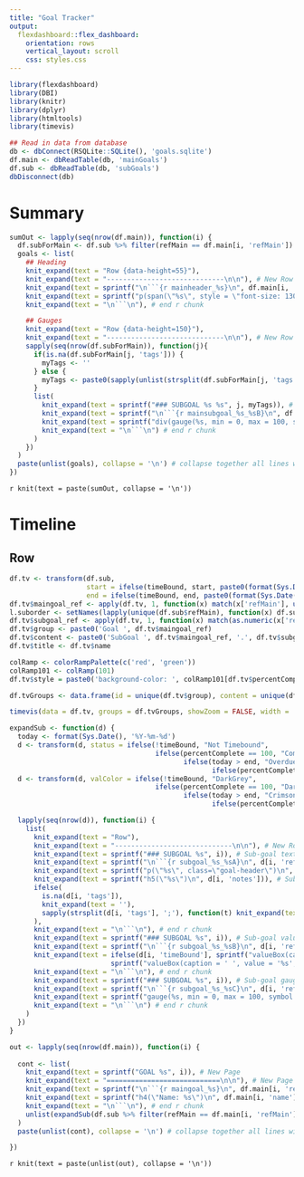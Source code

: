 ```yaml
---
title: "Goal Tracker"
output: 
  flexdashboard::flex_dashboard:
    orientation: rows
    vertical_layout: scroll
    css: styles.css
---
```


```r
library(flexdashboard)
library(DBI)
library(knitr)
library(dplyr)
library(htmltools)
library(timevis)
```

```r
## Read in data from database
db <- dbConnect(RSQLite::SQLite(), 'goals.sqlite')
df.main <- dbReadTable(db, 'mainGoals')
df.sub <- dbReadTable(db, 'subGoals')
dbDisconnect(db)

```


Summary
==========================

```r

sumOut <- lapply(seq(nrow(df.main)), function(i) {
  df.subForMain <- df.sub %>% filter(refMain == df.main[i, 'refMain'])
  goals <- list(
    ## Heading
    knit_expand(text = "Row {data-height=55}"),
    knit_expand(text = "-----------------------------\n\n"), # New Row
    knit_expand(text = sprintf("\n```{r mainheader_%s}\n", df.main[i, 'refMain'])), # start r chunk
    knit_expand(text = sprintf("p(span(\"%s\", style = \"font-size: 130%%; color: blue;\"), br(), span(\"%s\", style = \"font-size: 85%%;\"))", df.main[i, 'name'], df.main[i, 'notes'])),
    knit_expand(text = "\n```\n"), # end r chunk

    ## Gauges
    knit_expand(text = "Row {data-height=150}"),
    knit_expand(text = "-----------------------------\n\n"), # New Row
    sapply(seq(nrow(df.subForMain)), function(j){
      if(is.na(df.subForMain[j, 'tags'])) {
        myTags <- ''
      } else {
        myTags <- paste0(sapply(unlist(strsplit(df.subForMain[j, 'tags'], ';')), function(t) sprintf('<span class=\"label label-%s\">%s</span>', t, toupper(substr(t, 1, 1)))), collapse = ' ')
      }
      list(
        knit_expand(text = sprintf("### SUBGOAL %s %s", j, myTags)), # Sub-goal gauge header
        knit_expand(text = sprintf("\n```{r mainsubgoal_%s_%sB}\n", df.subForMain[j, 'refMain'], df.subForMain[j, 'refSub'])), # start r chunk
        knit_expand(text = sprintf("div(gauge(%s, min = 0, max = 100, symbol = '%%', gaugeSectors(success = c(80, 100), warning = c(40, 79), danger = c(0, 39))), class = \"tooltipX\", span(class = \"tooltiptextX\", \"%s\"))", df.subForMain[j, 'percentComplete'], df.subForMain[j, 'name'])), # Gauge showing progress
        knit_expand(text = "\n```\n") # end r chunk
      )
    })
  )
  paste(unlist(goals), collapse = '\n') # collapse together all lines with newline separator
})

```

`r knit(text = paste(sumOut, collapse = '\n'))`


Timeline
==========================

Row
--------------------------

```r
df.tv <- transform(df.sub,
                   start = ifelse(timeBound, start, paste0(format(Sys.Date(), '%Y'), '-01-01')),
                   end = ifelse(timeBound, end, paste0(format(Sys.Date(), '%Y'), '-12-31')))
df.tv$maingoal_ref <- apply(df.tv, 1, function(x) match(x['refMain'], unique(df.sub$refMain)))
l.suborder <- setNames(lapply(unique(df.sub$refMain), function(x) df.sub[df.sub$refMain == x, 'refSub']), unique(df.sub$refMain))
df.tv$subgoal_ref <- apply(df.tv, 1, function(x) match(as.numeric(x['refSub']), l.suborder[[x['refMain']]]))
df.tv$group <- paste0('Goal ', df.tv$maingoal_ref)
df.tv$content <- paste0('SubGoal ', df.tv$maingoal_ref, '.', df.tv$subgoal_ref)
df.tv$title <- df.tv$name

colRamp <- colorRampPalette(c('red', 'green'))
colRamp101 <- colRamp(101)
df.tv$style = paste0('background-color: ', colRamp101[df.tv$percentComplete + 1])

df.tvGroups <- data.frame(id = unique(df.tv$group), content = unique(df.tv$group))

timevis(data = df.tv, groups = df.tvGroups, showZoom = FALSE, width = '1000px', options = list(selectable = FALSE))

```


```r

expandSub <- function(d) {
  today <- format(Sys.Date(), '%Y-%m-%d')
  d <- transform(d, status = ifelse(!timeBound, "Not Timebound",
                                    ifelse(percentComplete == 100, "Completed",
                                           ifelse(today > end, "Overdue",
                                                  ifelse(percentComplete == 0, "Not Started", "Ongoing")))))
  d <- transform(d, valColor = ifelse(!timeBound, "DarkGrey",
                                    ifelse(percentComplete == 100, "DarkGreen",
                                           ifelse(today > end, "Crimson",
                                                  ifelse(percentComplete == 0, "CornflowerBlue", "LightGreen")))))

  lapply(seq(nrow(d)), function(i) {
    list(
      knit_expand(text = "Row"),
      knit_expand(text = "-----------------------------\n\n"), # New Row
      knit_expand(text = sprintf("### SUBGOAL %s", i)), # Sub-goal textbox header
      knit_expand(text = sprintf("\n```{r subgoal_%s_%sA}\n", d[i, 'refMain'], d[i, 'refSub'])), # start r chunk
      knit_expand(text = sprintf("p(\"%s\", class=\"goal-header\")\n", d[i, 'name'])), # Sub-goal Name
      knit_expand(text = sprintf("h5(\"%s\")\n", d[i, 'notes'])), # Sub-goal Notes
      ifelse(
        is.na(d[i, 'tags']),
        knit_expand(text = ''),
        sapply(strsplit(d[i, 'tags'], ';'), function(t) knit_expand(text = sprintf("a(class = \"label label-%s\", \"%s\")", t, t)))
      ),
      knit_expand(text = "\n```\n"), # end r chunk
      knit_expand(text = sprintf("### SUBGOAL %s", i)), # Sub-goal valuebox header
      knit_expand(text = sprintf("\n```{r subgoal_%s_%sB}\n", d[i, 'refMain'], d[i, 'refSub'])), # start r chunk
      knit_expand(text = ifelse(d[i, 'timeBound'], sprintf("valueBox(caption = '%s<br>%s', value = '%s', icon = 'fa-calendar', color = '%s')", d[i, 'start'], d[i, 'end'], d[i, 'status'], d[i, 'valColor']),
                         sprintf("valueBox(caption = ' ', value = '%s', icon = 'fa-calendar', color = '%s')", d[i, 'status'], d[i, 'valColor']))), # Valuebox
      knit_expand(text = "\n```\n"), # end r chunk
      knit_expand(text = sprintf("### SUBGOAL %s", i)), # Sub-goal gauge header
      knit_expand(text = sprintf("\n```{r subgoal_%s_%sC}\n", d[i, 'refMain'], d[i, 'refSub'])), # start r chunk
      knit_expand(text = sprintf("gauge(%s, min = 0, max = 100, symbol = '%%', gaugeSectors(success = c(80, 100), warning = c(40, 79), danger = c(0, 39)))", d[i, 'percentComplete'])), # Goal Name
      knit_expand(text = "\n```\n") # end r chunk
    )
  })
}

out <- lapply(seq(nrow(df.main)), function(i) {
  
  cont <- list(
    knit_expand(text = sprintf("GOAL %s", i)), # New Page
    knit_expand(text = "============================\n\n"), # New Page
    knit_expand(text = sprintf("\n```{r maingoal_%s}\n", df.main[i, 'refMain'])), # start r chunk
    knit_expand(text = sprintf("h4(\"Name: %s\")\n", df.main[i, 'name'])), # Goal Name
    knit_expand(text = "\n```\n"), # end r chunk
    unlist(expandSub(df.sub %>% filter(refMain == df.main[i, 'refMain'])))
  )
  paste(unlist(cont), collapse = '\n') # collapse together all lines with newline separator

})

```

`r knit(text = paste(unlist(out), collapse = '\n'))`
